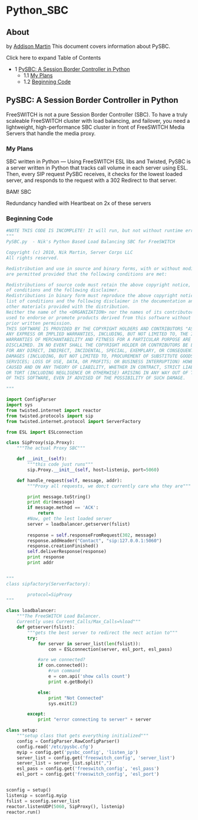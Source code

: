 
# Python_SBC 

 

## About

by [Addison Martin](https://freeswitch.org/confluence/display/~nikko) This document covers information about PySBC.

Click here to expand Table of Contents

* 1 [PySBC: A Session Border Controller in Python](#pysbc-a-session-border-controller-in-python)  
   * 1.1 [My Plans](#my-plans)  
   * 1.2 [Beginning Code](#beginning-code)

## PySBC: A Session Border Controller in Python

FreeSWITCH is not a pure Session Border Controller (SBC). To have a truly scaleable FreeSWITCH cluster with load balancing, and failover, you need a lightweight, high-performance SBC cluster in front of FreeSWITCH Media Servers that handle the media proxy.

### My Plans

SBC written in Python — Using FreeSWITCH ESL libs and Twisted, PySBC is a server written in Python that tracks call volume in each server using ESL. Then, every SIP request PySBC receives, it checks for the lowest loaded server, and responds to the request with a 302 Redirect to that server.

BAM! SBC

Redundancy handled with Heartbeat on 2x of these servers

### Beginning Code

```py
#NOTE THIS CODE IS INCOMPLETE! It will run, but not without runtime errors.
"""
PySBC.py  - Nik's Python Based Load Balancing SBC for FreeSWITCH

Copyright (c) 2010, Nik Martin, Server Corps LLC
All rights reserved.

Redistribution and use in source and binary forms, with or without modification,
are permitted provided that the following conditions are met:

Redistributions of source code must retain the above copyright notice, this list
of conditions and the following disclaimer.
Redistributions in binary form must reproduce the above copyright notice, this
list of conditions and the following disclaimer in the documentation and/or
other materials provided with the distribution.
Neither the name of the <ORGANIZATION> nor the names of its contributors may be
used to endorse or promote products derived from this software without specific
prior written permission.
THIS SOFTWARE IS PROVIDED BY THE COPYRIGHT HOLDERS AND CONTRIBUTORS "AS IS" AND
ANY EXPRESS OR IMPLIED WARRANTIES, INCLUDING, BUT NOT LIMITED TO, THE IMPLIED
WARRANTIES OF MERCHANTABILITY AND FITNESS FOR A PARTICULAR PURPOSE ARE
DISCLAIMED. IN NO EVENT SHALL THE COPYRIGHT HOLDER OR CONTRIBUTORS BE LIABLE
FOR ANY DIRECT, INDIRECT, INCIDENTAL, SPECIAL, EXEMPLARY, OR CONSEQUENTIAL
DAMAGES (INCLUDING, BUT NOT LIMITED TO, PROCUREMENT OF SUBSTITUTE GOODS OR
SERVICES; LOSS OF USE, DATA, OR PROFITS; OR BUSINESS INTERRUPTION) HOWEVER
CAUSED AND ON ANY THEORY OF LIABILITY, WHETHER IN CONTRACT, STRICT LIABILITY,
OR TORT (INCLUDING NEGLIGENCE OR OTHERWISE) ARISING IN ANY WAY OUT OF THE USE
OF THIS SOFTWARE, EVEN IF ADVISED OF THE POSSIBILITY OF SUCH DAMAGE.

"""

import ConfigParser
import sys
from twisted.internet import reactor
from twisted.protocols import sip
from twisted.internet.protocol import ServerFactory

from ESL import ESLconnection

class SipProxy(sip.Proxy):
    """The actual Proxy SBC"""

    def __init__(self):
        """this code just runs"""
        sip.Proxy.__init__(self, host=listenip, port=5060)

    def handle_request(self, message, addr):
        """Proxy all requests, we don;t currently care wha they are"""

        print message.toString()
        print dir(message)
        if message.method == 'ACK':
            return
        #Now, get the lest loaded server
        server = loadbalancer.getserver(fslist)
        
        response = self.responseFromRequest(302, message)
        response.addHeader("Contact", "sip:127.0.0.1:5060")
        response.creationFinished()
        self.deliverResponse(response)
        print response
        print addr


"""
class sipfactory(ServerFactory):

        protocol=SipProxy
"""

class loadbalancer:
    """The FreeSWITCH Load Balancer.
    Currently uses Current_Calls/Max_Calls=%load"""
    def getserver(fslist):
        """gets the best server to redirect the nect action to"""
        try:
            for server in server_list(len(fslist)):
                con = ESLconnection(server, esl_port, esl_pass)

            #are we connected?
            if con.connected():
                #run command
                e = con.api('show calls count')
                print e.getBody()

            else:
                print "Not Connected"
                sys.exit(2)

        except:
            print "error connecting to server" + server

class setup:
    """setup class that gets everything initialized"""
    config = ConfigParser.RawConfigParser()
    config.read('/etc/pysbc.cfg')
    myip = config.get('pysbc_config', 'listen_ip')
    server_list = config.get('freeswitch_config', 'server_list')
    server_list = server_list.split(",")
    esl_pass = config.get('freeswitch_config', 'esl_pass')
    esl_port = config.get('freeswitch_config', 'esl_port')


sconfig = setup()
listenip = sconfig.myip
fslist = sconfig.server_list
reactor.listenUDP(5060, SipProxy(), listenip)
reactor.run()
```


